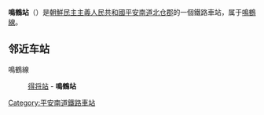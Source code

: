 {{unreferenced|time=2015-01-31T13:59:59+00:00}}
{{朝鮮半島車站資訊
|公司色 = blue
|文字色 = 
|站名 = 鳴鶴站
|圖片 = 
|pxl = 
|圖片說明 =
|前一站 = [[得将站|得将]]
|前一站距離 = 2.6
|後一站距離 = 
|後一站 = 
|所屬路線 = [[鳴鶴線|鳴鶴線]]
|距離 = 2.6
|起點站 = [[得将站|得将]]
|諺文 = 명학역
|朝鮮漢字 = 鳴鶴驛
|文觀部式 = Myeonghak-yeok
|馬-賴式 = Myŏnghak-yŏk
|副站名 = 
|車站編號 = 
|停站路線數 = 
|所屬公司 = [[朝鮮民主主義人民共和國鐵道省|朝鮮民主主義人民共和國鐵道省]]
|所在地 =[[平安南道|平安南道]][[北仓郡|北仓郡]]
|車站構造 = 地面车站
|月台配置 = 
|啟用年月日 =
|廢站年月日 = 
|上下車人次 = 
|統計年度 = 
|轉車 = 
|備註 = 
|全寬備註 = 
}}

'''鳴鶴站'''（{{lang-ko|명학역}}）是[[朝鮮民主主義人民共和國|朝鮮民主主義人民共和國]][[平安南道|平安南道]][[北仓郡|北仓郡]]的一個鐵路車站，属于[[鳴鶴線|鳴鶴線]]。

==邻近车站==
鳴鶴線
:[[得将站|得将站]] - '''鳴鶴站'''

{{朝鲜铁路小作品}}

{{鳴鶴線}}

[[Category:平安南道鐵路車站|Category:平安南道鐵路車站]]